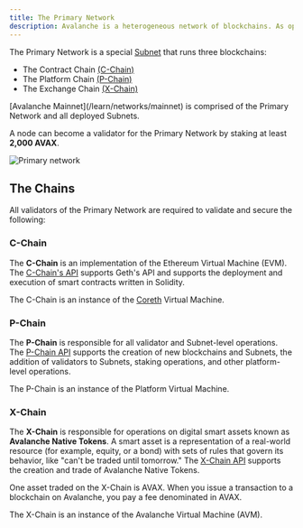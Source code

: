 ```yaml
---
title: The Primary Network
description: Avalanche is a heterogeneous network of blockchains. As opposed to homogeneous networks, where all applications reside in the same chain, heterogeneous networks allow separate chains to be created for different applications.
---
```

The Primary Network is a special [Subnet](/learn/subnets) that runs three blockchains:

*   The Contract Chain [(C-Chain)](/learn/primary-network#c-chain)
*   The Platform Chain [(P-Chain)](/learn/primary-network#p-chain)
*   The Exchange Chain [(X-Chain)](/learn/primary-network#x-chain)

<Callout type="info">
    [Avalanche Mainnet](/learn/networks/mainnet) is comprised of the Primary Network and all deployed Subnets.


</Callout>

A node can become a validator for the Primary Network by staking at least **2,000 AVAX**.

![Primary network](/images/primary-network1.png)

The Chains[​](#the-chains "Direct link to heading")
---------------------------------------------------

All validators of the Primary Network are required to validate and secure the following:

### C-Chain[​](#c-chain "Direct link to heading")

The **C-Chain** is an implementation of the Ethereum Virtual Machine (EVM). The [C-Chain's API](/api-reference/c-chain/api) supports Geth's API and supports the deployment and execution of smart contracts written in Solidity.

The C-Chain is an instance of the [Coreth](https://github.com/ava-labs/coreth) Virtual Machine.

### P-Chain[​](#p-chain "Direct link to heading")

The **P-Chain** is responsible for all validator and Subnet-level operations. The [P-Chain API](/api-reference/p-chain/api) supports the creation of new blockchains and Subnets, the addition of validators to Subnets, staking operations, and other platform-level operations.

The P-Chain is an instance of the Platform Virtual Machine.

### X-Chain[​](#x-chain "Direct link to heading")

The **X-Chain** is responsible for operations on digital smart assets known as **Avalanche Native Tokens**. A smart asset is a representation of a real-world resource (for example, equity, or a bond) with sets of rules that govern its behavior, like "can't be traded until tomorrow." The [X-Chain API](/api-reference/x-chain/api) supports the creation and trade of Avalanche Native Tokens.

One asset traded on the X-Chain is AVAX. When you issue a transaction to a blockchain on Avalanche, you pay a fee denominated in AVAX.

The X-Chain is an instance of the Avalanche Virtual Machine (AVM).
